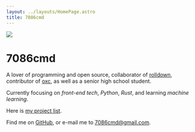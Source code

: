 ```yaml
---
layout: ../layouts/HomePage.astro
title: 7086cmd
---
```


<img
  src="/avatar.jpg"
  class="rounded-50% w-45% min-w-200px shadow-xl hover:shadow-2xl my-10px float-right"
/>

<h1 class="text-2.8rem border-0 border-l-3px pl-1.05rem border-solid border-mid-gray">
  7086cmd
</h1>


<Type client:load />

A lover of programming and open source, collaborator of [rolldown](https://rolldown.rs/), contributor of [oxc](https://oxc.rs/), as well as a senior high school student.

Currently focusing on _front-end tech_, _Python_, _Rust_, and learning _machine learning_.

Here is [<span class="i-lucide-box badge-icon-down mx-2px"></span>my project list](/projects).

Find me on [<span class="i-line-md-github badge-icon m1-2px translate-y-2px"></span>GitHub](https://github.com/7086cmd), or e-mail me to <u><span class="i-line-md-email badge-icon-down mr-2px"></span>7086cmd@gmail.com</u>.
